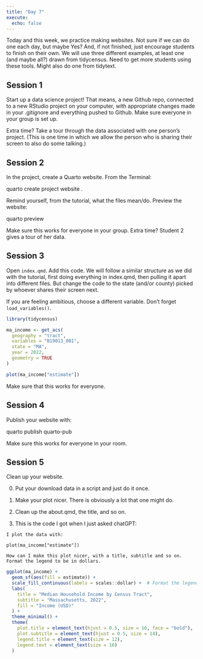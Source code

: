 ```yaml
---
title: "Day 7"
execute: 
  echo: false
---
```


Today and this week, we practice making websites. Not sure if we can do one each day, but maybe Yes? And, if not finished, just encourage students to finish on their own. We will use three different examples, at least one (and maybe all?) drawn from tidycensus. Need to get more students using these tools. Might also do one from tidytext.


## Session 1

Start up a data science project! That means, a new Github repo, connected to a new RStudio project on your computer, with appropriate changes made in your .gitignore and everything pushed to Github. Make sure everyone in your group is set up. 

Extra time? Take a tour through the data associated with one person's project. (This is one time in which we allow the person who is sharing their screen to also do some talking.)


## Session 2

In the project, create a Quarto website. From the Terminal:

quarto create project website .

Remind yourself, from the tutorial, what the files mean/do. Preview the website:

quarto preview

Make sure this works for everyone in your group. Extra time? Student 2 gives a tour of her data.


## Session 3

Open `index.qmd`. Add this code. We will follow a similar structure as we did with the tutorial, first doing everything in index.qmd, then pulling it apart into different files. But change the code to the state (and/or county) picked by whoever shares their screen next.

If you are feeling ambitious, choose a different variable. Don't forget `load_variables()`.

```r
library(tidycensus)

ma_income <- get_acs(
  geography = "tract", 
  variables = "B19013_001",
  state = "MA", 
  year = 2022,
  geometry = TRUE
)

plot(ma_income["estimate"])
```

Make sure that this works for everyone.


## Session 4

Publish your website with:

quarto publish quarto-pub

Make sure this works for everyone in your room.

## Session 5

Clean up your website.

0) Put your download data in a script and just do it once.

1) Make your plot nicer. There is obviously a lot that one might do.

2) Clean up the about.qmd, the title, and so on.

3) This is the code I got when I just asked chatGPT:

```
I plot the data with:

plot(ma_income["estimate"])

How can I make this plot nicer, with a title, subtitle and so on. Format the legend to be in dollars.
```

```r
ggplot(ma_income) +
  geom_sf(aes(fill = estimate)) +
  scale_fill_continuous(labels = scales::dollar) +  # Format the legend in dollars
  labs(
    title = "Median Household Income by Census Tract",
    subtitle = "Massachusetts, 2022",
    fill = "Income (USD)"
  ) +
  theme_minimal() +
  theme(
    plot.title = element_text(hjust = 0.5, size = 16, face = "bold"),
    plot.subtitle = element_text(hjust = 0.5, size = 14),
    legend.title = element_text(size = 12),
    legend.text = element_text(size = 10)
  )
```









